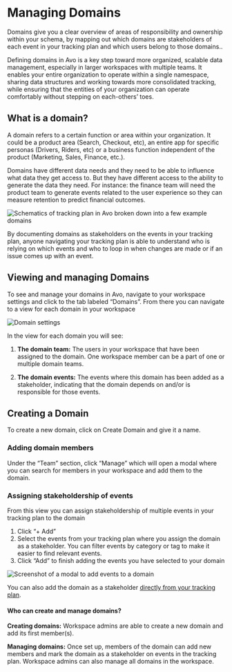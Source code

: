 
# Managing Domains

Domains give you a clear overview of areas of responsibility and ownership within your schema, by mapping out which domains are stakeholders of each event in your tracking plan and which users belong to those domains.. 

Defining domains in Avo is a key step toward more organized, scalable data management, especially in larger workspaces with multiple teams. It enables your entire organization to operate within a single namespace, sharing data structures and working towards more consolidated tracking, while ensuring that the entities of your organization can operate comfortably without stepping on each-others’ toes.

## What is a domain?

A domain refers to a certain function or area within your organization. It could be a product area (Search, Checkout, etc), an entire app for specific personas (Drivers, Riders, etc) or a business function independent of the product (Marketing, Sales, Finance, etc.). 

Domains have different data needs and they need to be able to influence what data they get access to. But they have different access to the ability to generate the data they need. For instance: the finance team will need the product team to generate events related to the user experience so they can measure retention to predict financial outcomes. 

![Schematics of tracking plan in Avo broken down into a few example domains](/images/domains/domains.png)

By documenting domains as stakeholders on the events in your tracking plan, anyone navigating your tracking plan is able to understand who is relying on which events and who to loop in when changes are made or if an issue comes up with an event.

<PageLink
  image="/docs/images/svg/analyticsmanager.svg"
  title="Stakeholder domains"
  description="Why and how to assign domains as stakeholders on events"
  href="/data-design/avo-tracking-plan/stakeholder-domains"
/>

## Viewing and managing Domains

To see and manage your domains in Avo, navigate to your workspace settings and click to the tab labeled “Domains”. From there you can navigate to a view for each domain in your workspace

![Domain settings](/images/domains/domain-details.png)

In the view for each domain you will see:

1. **The domain team:**
The users in your workspace that have been assigned to the domain. One workspace member can be a part of one or multiple domain teams.

1. **The domain events:**
The events where this domain has been added as a stakeholder, indicating that the domain depends on and/or is responsible for those events. 

## Creating a Domain

To create a new domain, click on Create Domain and give it a name.

### Adding domain members

Under the “Team” section, click “Manage” which will open a modal where you can search for members in your workspace and add them to the domain.

### Assigning stakeholdership of events

From this view you can assign stakeholdership of multiple events in your tracking plan to the domain

1. Click “+ Add” 
1. Select the events from your tracking plan where you assign the domain as a stakeholder.
        You can filter events by category or tag to make it easier to find relevant events. 
1. Click “Add” to finish adding the events you have selected to your domain

![Screenshot of a modal to add events to a domain](/images/domains/add-events-to-domain.png)

You can also add the domain as a stakeholder [directly from your tracking plan](/data-design/avo-tracking-plan/stakeholder-domains).

#### Who can create and manage domains?

**Creating domains:** Workspace admins are able to create a new domain and add its first member(s).

**Managing domains:** Once set up, members of the domain can add new members and mark the domain as a stakeholder on events in the tracking plan. Workspace admins can also manage all domains in the workspace.